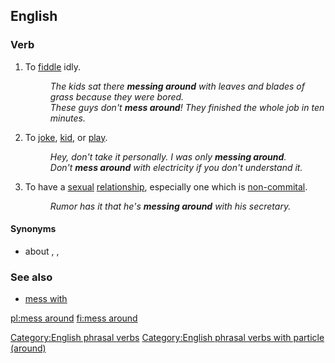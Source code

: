 ==English==

===Verb===
{{en-verb|head=[[mess]] [[around]]|messes around|messing around|messed around}}

# {{idiomatic}} To [[fiddle]] idly.
#:''The kids sat there '''messing around''' with leaves and blades of grass because they were bored.''
#:''These guys don't '''mess around'''!  They finished the whole job in ten minutes.''
# {{idiomatic}} To [[joke]], [[kid]], or [[play]].
#:''Hey, don't take it personally. I was only '''messing around'''.''
#:''Don't '''mess around''' with electricity if you don't understand it.''
# {{idiomatic}} To have a [[sexual]] [[relationship]], especially one which is [[non-commital]].
#:''Rumor has it that he's '''messing around''' with his secretary.''

====Synonyms====
* {{sense|fiddle idly}} {{l|en|faff}} about {{qualifier|British, idiomatic}}, {{l|en|dick around}} {{qualifier|American, vulgar}}, {{l|en|waste time}}

===See also===
* [[mess with]]

[[Category:English phrasal verbs]]
[[Category:English phrasal verbs with particle (around)]]

[[pl:mess around]]
[[fi:mess around]]